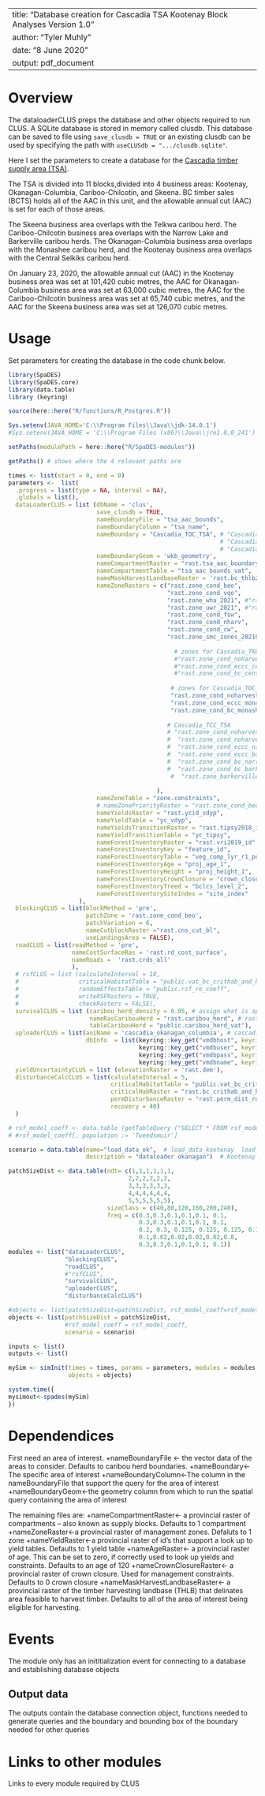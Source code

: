 <!--
Copyright 2020 Province of British Columbia
 
Licensed under the Apache License, Version 2.0 (the "License");
you may not use this file except in compliance with the License.
You may obtain a copy of the License at
 
http://www.apache.org/licenses/LICENSE-2.0
 
Unless required by applicable law or agreed to in writing, software distributed under the License is distributed on an "AS IS" BASIS,
WITHOUT WARRANTIES OR CONDITIONS OF ANY KIND, either express or implied.
See the License for the specific language governing permissions and limitations under the License.-->

---
title: "Database creation for Cascadia TSA Kootenay Block Analyses Version 1.0"
author: "Tyler Muhly"
date: "8 June 2020"
output: pdf_document
---

# Overview

The dataloaderCLUS preps the database and other objects required to run CLUS. A SQLite database is stored in memory called clusdb. This database can be saved to file using `save_clusdb = TRUE` or an existing clusdb can be used by specifying the path with `useCLUSdb = ".../clusdb.sqlite"`.

Here I set the parameters to create a database for the [Cascadia timber supply area (TSA)](https://www2.gov.bc.ca/gov/content/industry/forestry/managing-our-forest-resources/timber-supply-review-and-allowable-annual-cut/allowable-annual-cut-timber-supply-areas/cascadia-tsa). 

The TSA is divided into 11 blocks,divided into 4 business areas: Kootenay, Okanagan-Columbia, Cariboo-Chilcotin, and Skeena.  BC timber sales (BCTS) holds all of the AAC in this unit, and the allowable annual cut (AAC) is set for each of those areas.

The Skeena business area overlaps with the Telkwa caribou herd. The Cariboo-Chilcotin business area overlaps with the Narrow Lake and Barkerville caribou herds. The Okanagan-Columbia business area overlaps with the Monashee caribou herd, and the Kootenay business area overlaps with the Central Selkiks caribou herd.

On January 23, 2020, the allowable annual cut (AAC) in the Kootenay business area was set at 101,420 cubic metres, the AAC for Okanagan-Columbia business area was set at 63,000 cubic metres, the AAC for the Cariboo-Chilcotin business area was set at 65,740 cubic metres, and  the AAC for the Skeena business area was set at 126,070 cubic metres. 

# Usage
Set parameters for creating the database in the code chunk below. 
```r
library(SpaDES)
library(SpaDES.core)
library(data.table)
library (keyring)

source(here::here("R/functions/R_Postgres.R"))

Sys.setenv(JAVA_HOME='C:\\Program Files\\Java\\jdk-14.0.1')
#Sys.setenv(JAVA_HOME = 'C:\\Program Files (x86)\\Java\\jre1.8.0_241') #throws an error if pointing to different version of java (i.e., 32 vs 64 bit)

setPaths(modulePath = here::here("R/SpaDES-modules"))

getPaths() # shows where the 4 relevant paths are

times <- list(start = 0, end = 0)
parameters <-  list(
  .progress = list(type = NA, interval = NA),
  .globals = list(),
  dataLoaderCLUS = list (dbName = 'clus',
                         save_clusdb = TRUE,
                         nameBoundaryFile = "tsa_aac_bounds", 
                         nameBoundaryColumn = "tsa_name", 
                         nameBoundary = "Cascadia_TOC_TSA", # "Cascadia_TKO_TSA" = Cascadia Kootenay area
                                                            # "Cascadia_TCC_TSA" = Cariboo-Chilcotin area
                                                            # "Cascadia_TOC_TSA" = Okanagan-Columbia area
                         nameBoundaryGeom = 'wkb_geometry', 
                         nameCompartmentRaster = "rast.tsa_aac_boundary",
                         nameCompartmentTable = "tsa_aac_bounds_vat", 
                         nameMaskHarvestLandbaseRaster = 'rast.bc_thlb2018', 
                         nameZoneRasters = c("rast.zone_cond_beo", 
                                             "rast.zone_cond_vqo", 
                                             "rast.zone_wha_2021", #"rast.zone_cond_wha"  
                                             "rast.zone_uwr_2021", #"rast.zone_cond_uwr"
                                             "rast.zone_cond_fsw",  
                                             "rast.zone_cond_nharv", 
                                             "rast.zone_cond_cw", 
                                             "rast.zone_smc_zones_20210315",
                                              
                                               # zones for Cascadia_TKO_TSA
                                               #"rast.zone_cond_noharvest_central_selkirks_crithab_or_herd",
                                               #"rast.zone_cond_eccc_central_selkirks_crithab_or_herd",
                                               #"rast.zone_cond_bc_central_selkirks_crithab"
                                             
                                              # zones for Cascadia_TOC_TSA
                                              "rast.zone_cond_noharvest_monashee_crithab_or_herd",
                                              "rast.zone_cond_eccc_monashee_crithab_or_herd",
                                              "rast.zone_cond_bc_monashee_crithab"
                                             
                                             # Cascadia_TCC_TSA
                                             # "rast.zone_cond_noharvest_narrow_lake_crithab_or_herd",
                                             #  "rast.zone_cond_noharvest_barkerville_crithab_or_herd",
                                             #  "rast.zone_cond_eccc_narrow_lake_crithab_or_herd",
                                             #  "rast.zone_cond_eccc_barkerville_crithab_or_herd",
                                             #  "rast.zone_cond_bc_narrow_lake_crithab",
                                             #  "rast.zone_cond_bc_barkerville_crithab",
                                              #  "rast.zone_barkerville_groundhog_zones_20210303"
                                             
                                          ), 
                         nameZoneTable = "zone.constraints", 
                         # nameZonePriorityRaster = "rast.zone_cond_beo",
                         nameYieldsRaster = "rast.ycid_vdyp", 
                         nameYieldTable = "yc_vdyp", 
                         nameYieldsTransitionRaster = "rast.tipsy2018_id", 
                         nameYieldTransitionTable = "yc_tipsy", 
                         nameForestInventoryRaster = "rast.vri2019_id", 
                         nameForestInventoryKey = "feature_id", 
                         nameForestInventoryTable = "veg_comp_lyr_r1_poly2019", 
                         nameForestInventoryAge = "proj_age_1", 
                         nameForestInventoryHeight = "proj_height_1", 
                         nameForestInventoryCrownClosure = "crown_closure",
                         nameForestInventoryTreed = "bclcs_level_2",
                         nameForestInventorySiteIndex = "site_index" 
                    ),
  blockingCLUS = list(blockMethod = 'pre', 
                      patchZone = 'rast.zone_cond_beo', 
                      patchVariation = 6,
                      nameCutblockRaster ="rast.cns_cut_bl", 
                      useLandingsArea = FALSE),
  roadCLUS = list(roadMethod = 'pre',
                  nameCostSurfaceRas = 'rast.rd_cost_surface', 
                  nameRoads =  'rast.crds_all'
                  ),
  # rsfCLUS = list (calculateInterval = 10, 
  #                 criticalHabitatTable = "public.vat_bc_crithab_and_herd",
  #                 randomEffectsTable = "public.rsf_re_coeff",
  #                 writeRSFRasters = TRUE,
  #                 checkRasters = FALSE),
  survivalCLUS = list (caribou_herd_density = 0.05, # assign what is appropriate for the herd
                       nameRasCaribouHerd = "rast.caribou_herd", # raster of herd boundaries
                       tableCaribouHerd = "public.caribou_herd_vat"),
  uploaderCLUS = list(aoiName = 'cascadia_okanagan_columbia', # cascadia_okanagan_columbia  cascadia_kootenay_block
                      dbInfo  = list(keyring::key_get("vmdbhost", keyring="postgreSQL"), 
                                     keyring::key_get("vmdbuser", keyring="postgreSQL"), 
                                     keyring::key_get("vmdbpass", keyring="postgreSQL"),  
                                     keyring::key_get("vmdbname", keyring="postgreSQL"))),
  yieldUncertaintyCLUS = list (elevationRaster = 'rast.dem'), 
  disturbanceCalcCLUS = list(calculateInterval = 5, 
                             criticalHabitatTable = "public.vat_bc_crithab_and_herd",
                             criticalHabRaster = "rast.bc_crithab_and_herd",
                             permDisturbanceRaster = "rast.perm_dist_rds", 
                             recovery = 40) 
  )

# rsf_model_coeff <- data.table (getTableQuery ("SELECT * FROM rsf_model_coeff WHERE population = 'DU9' and  species = 'caribou' and season IN ('A')")) # use annual caribou RSF model coefficients for DU7
# #rsf_model_coeff[, population := 'Tweedsmuir'] 

scenario = data.table(name="load_data_ok",  # load_data_kootenay  load_data_ok
                      description = "dataloader okanagan")  # Kootenay Block Okanagan

patchSizeDist <- data.table(ndt= c(1,1,1,1,1,1,
                                  2,2,2,2,2,2,
                                  3,3,3,3,3,3,
                                  4,4,4,4,4,4,
                                  5,5,5,5,5,5), 
                            sizeClass = c(40,80,120,160,200,240), 
                            freq = c(0.3,0.3,0.1,0.1,0.1, 0.1,
                                     0.3,0.3,0.1,0.1,0.1, 0.1,
                                     0.2, 0.3, 0.125, 0.125, 0.125, 0.125,
                                     0.1,0.02,0.02,0.02,0.02,0.8,
                                     0.3,0.3,0.1,0.1,0.1, 0.1))
modules <- list("dataLoaderCLUS", 
                "blockingCLUS",
                "roadCLUS",
                #"rsfCLUS",
                "survivalCLUS", 
                "uploaderCLUS", 
                "disturbanceCalcCLUS")

#objects <- list(patchSizeDist=patchSizeDist, rsf_model_coeff=rsf_model_coeff , scenario = scenario)
objects <- list(patchSizeDist = patchSizeDist, 
                #rsf_model_coeff = rsf_model_coeff,
                scenario = scenario)

inputs <- list()
outputs <- list()

mySim <- simInit(times = times, params = parameters, modules = modules,
                 objects = objects)

system.time({
mysimout<-spades(mySim)
})
```

# Dependendices

First need an area of interest.
+nameBoundaryFile <- the vector data of the areas to consider. Defaults to caribou herd boundaries.
+nameBoundary<-The specific area of interest
+nameBoundaryColumn<-The column in the nameBoundaryFile that support the query for the area of interest
+nameBoundaryGeom<-the geometry column from which to run the spatial query containing the area of interest

The remaining files are:
+nameCompartmentRaster<- a provincial raster of compartments -- also known as supply blocks. Defaults to 1 compartment
+nameZoneRaster<-a provincial raster of management zones. Defaluts to 1 zone
+nameYieldRaster<-a provincial raster of id's that support a look up to yield tables. Defaults to 1 yield table
+nameAgeRaster<- a provincial raster of age. This can be set to zero, if correctly used to look up yields and constraints. Defaults to an age of 120
+nameCrownClosureRaster<- a provincial raster of crown closure. Used for management constraints. Defaults to 0 crown closure
+nameMaskHarvestLandbaseRaster<- a provincial raster of the timber harvesting landbase (THLB) that delinates area feasible to harvest timber. Defaults to all of the area of interest being eligible for harvesting.

# Events

The module only has an inititialization event for connecting to a database and establishing database objects


## Output data

The outputs contain the database connection object, functions needed to generate queries and the boundary and bounding box of the boundary needed for other queries

# Links to other modules

Links to every module required by CLUS


